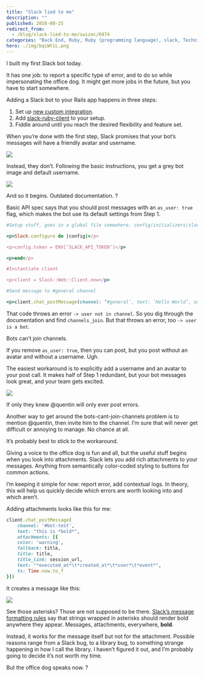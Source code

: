 ```yaml
---
title: "Slack lied to me"
description: ""
published: 2016-08-25
redirect_from:
  - /blog/slack-lied-to-me/swizec/6974
categories: "Back End, Ruby, Ruby (programming language), slack, Technical, user documentation"
hero: ./img/bqiWYiL.png
---
```


I built my first Slack bot today.

It has one job: to report a specific type of error, and to do so while impersonating the office dog. It might get more jobs in the future, but you have to start somewhere.

Adding a Slack bot to your Rails app happens in three steps:

1.  Set up [new custom integration](https://slack.com/apps/new/A0F7YS25R-bots).
2.  Add [slack-ruby-client](https://github.com/slack-ruby/slack-ruby-client) to your setup.
3.  Fiddle around until you reach the desired flexibility and feature set.

When you’re done with the first step, Slack promises that your bot’s messages will have a friendly avatar and username.

![](./img/bqiWYiL.png)

Instead, they don’t. Following the basic instructions, you get a grey bot image and default username.

![](./img/3yaqj8b.png)

And so it begins. Outdated documentation. ?

Basic API spec says that you should post messages with an `as_user: true` flag, which makes the bot use its default settings from Step 1.

```ruby
#Setup stuff, goes in a global file somewhere. config/initializers/slack.rb for instance

<p>Slack.configure do |config|</p>

<p>config.token = ENV[‘SLACK_API_TOKEN’]</p>

<p>end</p>

#Instantiate client

<p>client = Slack::Web::Client.new</p>

#Send message to #general channel

<p>client.chat_postMessage(channel: ‘#general’, text: ‘Hello World’, as_user: true)</p>
```

That code throws an error `-> user not in channel`. So you dig through the documentation and find `channels_join`. But that throws an error, too `-> user is a bot`.

Bots can’t join channels.

If you remove `as_user: true`, then you can post, but you post without an avatar and without a username. Ugh.

The easiest workaround is to explicitly add a username and an avatar to your post call. It makes half of Step 1 redundant, but your bot messages look great, and your team gets excited.

![](./img/xWO1Rwg.png)

If only they knew @quentin will only ever post errors.

Another way to get around the bots-cant-join-channels problem is to mention @quentin, then invite him to the channel. I’m sure that will never get difficult or annoying to manage. No chance at all.

It’s probably best to stick to the workaround.

Giving a voice to the office dog is fun and all, but the useful stuff begins when you look into attachments. Slack lets you add rich attachments to your messages. Anything from semantically color-coded styling to buttons for common actions.

I’m keeping it simple for now: report error, add contextual logs. In theory, this will help us quickly decide which errors are worth looking into and which aren’t.

Adding attachments looks like this for me:

```ruby
client.chat_postMessage(
	channel: '#bot-test',
	text: "this is *bold*",
	attachments: [{
    color: 'warning',
    fallback: title,
    title: title,
    title_link: session_url,
    text: "*executed_at*\t*created_at*\t*user*\t*event*",
    ts: Time.now.to_f
}])
```

It creates a message like this:

![](./img/3FZOz5A.png)

See those asterisks? Those are not supposed to be there. [Slack’s message formatting rules](https://api.slack.com/docs/message-formatting) say that strings wrapped in asterisks should render bold anywhere they appear. Messages, attachments, everywhere, **bold**.

Instead, it works for the message itself but not for the attachment. Possible reasons range from a Slack bug, to a library bug, to something strange happening in how I call the library. I haven’t figured it out, and I’m probably going to decide it’s not worth my time.

But the office dog speaks now. ?
